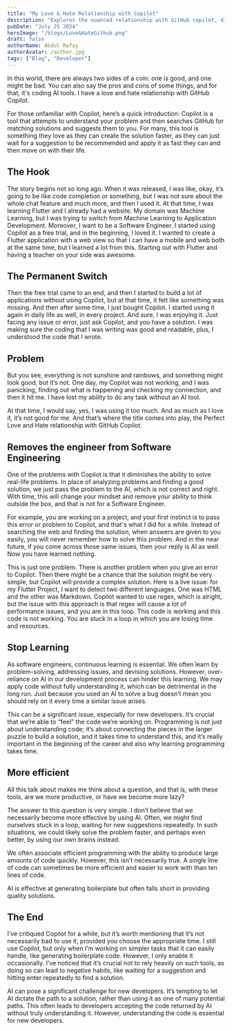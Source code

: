```yaml
---
title: "My Love & Hate Relationship with Copilot"
description: "Explores the nuanced relationship with GitHub copilot, discussing both its benefits and drawbacks."
pubDate: "July 25 2024"
heroImage: "/blogs/Love&HateGithub.png"
draft: false
authorName: Abdul Rafay
authorAvatar: /author.jpg
tags: ["Blog", "Developer"]
---
```


In this world, there are always two sides of a coin: one is good, and one might be bad. You can also say the pros and cons of some things, and for that, it's coding AI tools. I have a love and hate relationship with GitHub Copilot.

For those unfamiliar with Copilot, here’s a quick introduction: Copilot is a tool that attempts to understand your problem and then searches GitHub for matching solutions and suggests them to you. For many, this tool is something they love as they can create the solution faster, as they can just wait for a suggestion to be recommended and apply it as fast they can and then move on with their life.

## The Hook

The story begins not so long ago. When it was released, I was like, okay, it’s going to be like code completion or something, but I was not sure about the whole chat feature and much more, and then I used it. At that time, I was learning Flutter and I already had a website. My domain was Machine Learning, but I was trying to switch from Machine Learning to Application Development. Moreover, I want to be a Software Engineer. I started using Copilot as a free trial, and in the beginning, I loved it. I wanted to create a Flutter application with a web view so that I can have a mobile and web both at the same time, but I learned a lot from this. Starting out with Flutter and having a teacher on your side was awesome.

## The Permanent Switch

Then the free trial came to an end, and then I started to build a lot of applications without using Copilot, but at that time, it felt like something was missing. And then after some time, I just bought Copilot. I started using it again in daily life as well, in every project. And sure, I was enjoying it. Just facing any issue or error, just ask Copilot, and you have a solution. I was making sure the coding that I was writing was good and readable, plus, I understood the code that I wrote.

## Problem

But you see, everything is not sunshine and rainbows, and something might look good, but it’s not. One day, my Copilot was not working, and I was panicking, finding out what is happening and checking my connection, and then it hit me. I have lost my ability to do any task without an AI tool.

At that time, I would say, yes, I was using it too much. And as much as I love it, it’s not good for me. And that’s where the title comes into play, the Perfect Love and Hate relationship with GitHub Copilot.

## Removes the engineer from Software Engineering

One of the problems with Copilot is that it diminishes the ability to solve real-life problems. In place of analyzing problems and finding a good solution, we just pass the problem to the AI, which is not correct and right. With time, this will change your mindset and remove your ability to think outside the box, and that is not for a Software Engineer.

For example, you are working on a project, and your first instinct is to pass this error or problem to Copilot, and that's what I did for a while. Instead of searching the web and finding the solution, when answers are given to you easily, you will never remember how to solve this problem. And in the near future, if you come across those same issues, then your reply is AI as well. Now you have learned nothing.

This is just one problem. There is another problem when you give an error to Copilot. Then there might be a chance that the solution might be very simple, but Copilot will provide a complex solution. Here is a live issue: for my Flutter Project, I want to detect two different languages. One was HTML and the other was Markdown. Copilot wanted to use regex, which is alright, but the issue with this approach is that regex will cause a lot of performance issues, and you are in this loop. This code is working and this code is not working. You are stuck in a loop in which you are losing time and resources.

## Stop Learning

As software engineers, continuous learning is essential. We often learn by problem-solving, addressing issues, and devising solutions. However, over-reliance on AI in our development process can hinder this learning. We may apply code without fully understanding it, which can be detrimental in the long run. Just because you used an AI to solve a bug doesn’t mean you should rely on it every time a similar issue arises.

This can be a significant issue, especially for new developers. It’s crucial that we’re able to “feel” the code we’re working on. Programming is not just about understanding code; it’s about connecting the pieces in the larger puzzle to build a solution, and it takes time to understand this, and it’s really important in the beginning of the career and also why learning programming takes time.

## More efficient

All this talk about makes me think about a question, and that is, with these tools, are we more productive, or have we become more lazy?

The answer to this question is very simple. I don’t believe that we necessarily become more effective by using AI. Often, we might find ourselves stuck in a loop, waiting for new suggestions repeatedly. In such situations, we could likely solve the problem faster, and perhaps even better, by using our own brains instead.

We often associate efficient programming with the ability to produce large amounts of code quickly. However, this isn’t necessarily true. A single line of code can sometimes be more efficient and easier to work with than ten lines of code.

AI is effective at generating boilerplate but often falls short in providing quality solutions.

## The End

I’ve critiqued Copilot for a while, but it’s worth mentioning that it’s not necessarily bad to use it, provided you choose the appropriate time. I still use Copilot, but only when I’m working on simpler tasks that it can easily handle, like generating boilerplate code. However, I only enable it occasionally. I’ve noticed that it’s crucial not to rely heavily on such tools, as doing so can lead to negative habits, like waiting for a suggestion and hitting enter repeatedly to find a solution.

AI can pose a significant challenge for new developers. It’s tempting to let AI dictate the path to a solution, rather than using it as one of many potential paths. This often leads to developers accepting the code returned by AI without truly understanding it. However, understanding the code is essential for new developers.
